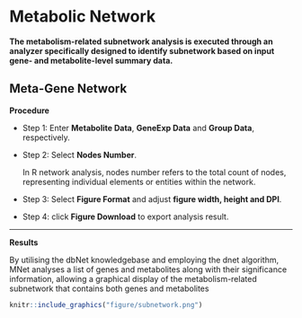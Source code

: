 # Metabolic Network
**The metabolism-related subnetwork analysis is executed through an analyzer specifically designed to identify subnetwork based on input gene- and metabolite-level summary data.**  

## Meta-Gene Network

**Procedure**

<ul>  

<li>Step 1: Enter **Metabolite Data**, **GeneExp Data** and **Group Data**,  respectively.  

<li>Step 2: Select **Nodes Number**.  

In R network analysis, nodes number refers to the total count of nodes, representing individual elements or entities within the network.

<li>Step 3: Select **Figure Format** and adjust **figure width, height and DPI**.  

<li>Step 4: click **Figure Download** to export analysis result.  

</ul>

------------------------------------------------------------------------------

**Results**

By utilising the dbNet knowledgebase and employing the dnet algorithm, MNet analyses a list of genes and metabolites along with their significance information, allowing a graphical display of the metabolism-related subnetwork that contains both genes and metabolites

```r
knitr::include_graphics("figure/subnetwork.png")
```
